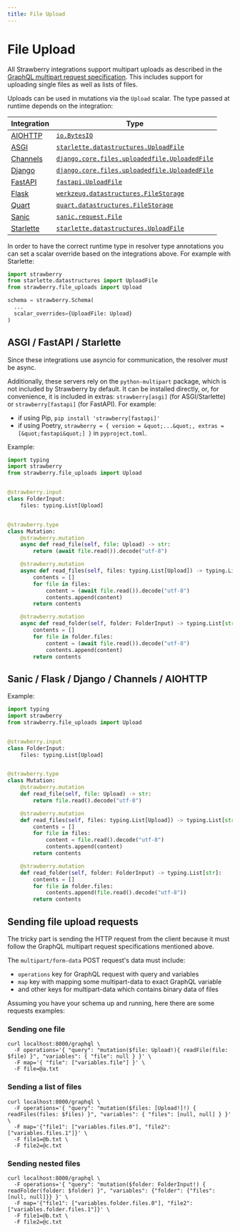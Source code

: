 ```yaml
---
title: File Upload
---
```


# File Upload

All Strawberry integrations support multipart uploads as described in the
[GraphQL multipart request specification](https://github.com/jaydenseric/graphql-multipart-request-spec).
This includes support for uploading single files as well as lists of files.

Uploads can be used in mutations via the `Upload` scalar. The type passed at
runtime depends on the integration:

| Integration                               | Type                                                                                                                                                  |
| ----------------------------------------- | ----------------------------------------------------------------------------------------------------------------------------------------------------- |
| [AIOHTTP](/docs/integrations/aiohttp)     | [`io.BytesIO`](https://docs.python.org/3/library/io.html#io.BytesIO)                                                                                  |
| [ASGI](/docs/integrations/asgi)           | [`starlette.datastructures.UploadFile`](https://www.starlette.io/requests/#request-files)                                                             |
| [Channels](/docs/integrations/channels)   | [`django.core.files.uploadedfile.UploadedFile`](https://docs.djangoproject.com/en/3.2/ref/files/uploads/#django.core.files.uploadedfile.UploadedFile) |
| [Django](/docs/integrations/django)       | [`django.core.files.uploadedfile.UploadedFile`](https://docs.djangoproject.com/en/3.2/ref/files/uploads/#django.core.files.uploadedfile.UploadedFile) |
| [FastAPI](/docs/integrations/fastapi)     | [`fastapi.UploadFile`](https://fastapi.tiangolo.com/tutorial/request-files/#file-parameters-with-uploadfile)                                          |
| [Flask](/docs/integrations/flask)         | [`werkzeug.datastructures.FileStorage`](https://werkzeug.palletsprojects.com/en/2.0.x/datastructures/#werkzeug.datastructures.FileStorage)            |
| [Quart](/docs/integrations/quart)         | [`quart.datastructures.FileStorage`](https://github.com/pallets/quart/blob/main/src/quart/datastructures.py)                                          |
| [Sanic](/docs/integrations/sanic)         | [`sanic.request.File`](https://sanic.readthedocs.io/en/stable/sanic/api/core.html#sanic.request.File)                                                 |
| [Starlette](/docs/integrations/starlette) | [`starlette.datastructures.UploadFile`](https://www.starlette.io/requests/#request-files)                                                             |

In order to have the correct runtime type in resolver type annotations you can
set a scalar override based on the integrations above. For example with
Starlette:

```python
import strawberry
from starlette.datastructures import UploadFile
from strawberry.file_uploads import Upload

schema = strawberry.Schema(
  ...
  scalar_overrides={UploadFile: Upload}
)
```

## ASGI / FastAPI / Starlette

Since these integrations use asyncio for communication, the resolver *must* be
async.

Additionally, these servers rely on the `python-multipart` package, which is not
included by Strawberry by default. It can be installed directly, or, for
convenience, it is included in extras: `strawberry[asgi]` (for ASGI/Starlette)
or `strawberry[fastapi]` (for FastAPI). For example:

- if using Pip, `pip install 'strawberry[fastapi]'`
- if using Poetry, `strawberry = { version = &quot;...&quot;, extras = [&quot;fastapi&quot;] }` in
  `pyproject.toml`.

Example:

```python
import typing
import strawberry
from strawberry.file_uploads import Upload


@strawberry.input
class FolderInput:
    files: typing.List[Upload]


@strawberry.type
class Mutation:
    @strawberry.mutation
    async def read_file(self, file: Upload) -> str:
        return (await file.read()).decode("utf-8")

    @strawberry.mutation
    async def read_files(self, files: typing.List[Upload]) -> typing.List[str]:
        contents = []
        for file in files:
            content = (await file.read()).decode("utf-8")
            contents.append(content)
        return contents

    @strawberry.mutation
    async def read_folder(self, folder: FolderInput) -> typing.List[str]:
        contents = []
        for file in folder.files:
            content = (await file.read()).decode("utf-8")
            contents.append(content)
        return contents
```

## Sanic / Flask / Django / Channels / AIOHTTP

Example:

```python
import typing
import strawberry
from strawberry.file_uploads import Upload


@strawberry.input
class FolderInput:
    files: typing.List[Upload]


@strawberry.type
class Mutation:
    @strawberry.mutation
    def read_file(self, file: Upload) -> str:
        return file.read().decode("utf-8")

    @strawberry.mutation
    def read_files(self, files: typing.List[Upload]) -> typing.List[str]:
        contents = []
        for file in files:
            content = file.read().decode("utf-8")
            contents.append(content)
        return contents

    @strawberry.mutation
    def read_folder(self, folder: FolderInput) -> typing.List[str]:
        contents = []
        for file in folder.files:
            contents.append(file.read().decode("utf-8"))
        return contents
```

## Sending file upload requests

The tricky part is sending the HTTP request from the client because it must
follow the GraphQL multipart request specifications mentioned above.

The `multipart/form-data` POST request's data must include:

- `operations` key for GraphQL request with query and variables
- `map` key with mapping some multipart-data to exact GraphQL variable
- and other keys for multipart-data which contains binary data of files

Assuming you have your schema up and running, here there are some requests
examples:

### Sending one file

```shell
curl localhost:8000/graphql \
  -F operations='{ "query": "mutation($file: Upload!){ readFile(file: $file) }", "variables": { "file": null } }' \
  -F map='{ "file": ["variables.file"] }' \
  -F file=@a.txt
```

### Sending a list of files

```shell
curl localhost:8000/graphql \
  -F operations='{ "query": "mutation($files: [Upload!]!) { readFiles(files: $files) }", "variables": { "files": [null, null] } }' \
  -F map='{"file1": ["variables.files.0"], "file2": ["variables.files.1"]}' \
  -F file1=@b.txt \
  -F file2=@c.txt
```

### Sending nested files

```shell
curl localhost:8000/graphql \
  -F operations='{ "query": "mutation($folder: FolderInput!) { readFolder(folder: $folder) }", "variables": {"folder": {"files": [null, null]}} }' \
  -F map='{"file1": ["variables.folder.files.0"], "file2": ["variables.folder.files.1"]}' \
  -F file1=@b.txt \
  -F file2=@c.txt
```